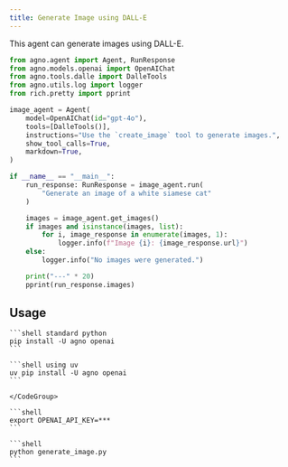 ```yaml
---
title: Generate Image using DALL-E
---
```


This agent can generate images using DALL-E.

```python generate_image.py
from agno.agent import Agent, RunResponse
from agno.models.openai import OpenAIChat
from agno.tools.dalle import DalleTools
from agno.utils.log import logger
from rich.pretty import pprint

image_agent = Agent(
    model=OpenAIChat(id="gpt-4o"),
    tools=[DalleTools()],
    instructions="Use the `create_image` tool to generate images.",
    show_tool_calls=True,
    markdown=True,
)

if __name__ == "__main__":
    run_response: RunResponse = image_agent.run(
        "Generate an image of a white siamese cat"
    )

    images = image_agent.get_images()
    if images and isinstance(images, list):
        for i, image_response in enumerate(images, 1):
            logger.info(f"Image {i}: {image_response.url}")
    else:
        logger.info("No images were generated.")

    print("---" * 20)
    pprint(run_response.images)
```

## Usage

<Steps>
  <Step title="Install libraries">
    <CodeGroup>

    ```shell standard python
    pip install -U agno openai
    ```

    ```shell using uv
    uv pip install -U agno openai
    ```

    </CodeGroup>

  </Step>

  <Step title="Export API keys">

    ```shell
    export OPENAI_API_KEY=***
    ```

  </Step>

  <Step title="Run the agent">

    ```shell
    python generate_image.py
    ```

  </Step>

</Steps>
